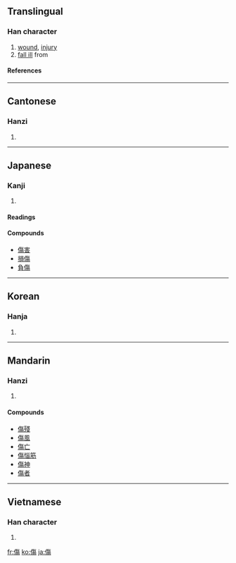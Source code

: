 {{see|伤}}

==Translingual==
===Han character===
{{Han char|rn=9|rad=人|as=11|sn=13|four=2822<sub>7</sub>|canj=人人日竹 (OOAH)}}
# [[wound]], [[injury]]
# [[fall ill]] from
====References====
{{Han ref|kx=0115.010|dkj=01029|dj=0244.070|hdz=10211.090|uh=50B7|ud=20663|bh=B6CB|bd=46795}}
----
==Cantonese==
===Hanzi===
{{yue-hanzi|jyut=|y=seung1}}
# {{defn|Cantonese}}
----
==Japanese==
===Kanji===
{{ja-kanji|grade=6|rs=人11}}
# {{defn|Japanese}} 
====Readings====
{{ja-readings|on=[[しょう]] (shō)|kun=[[きず]] (kizu), [[いたむ]] (itamu)}}

====Compounds====
*[[傷害]]
*[[損傷]]
*[[負傷]]
----
==Korean==
===Hanja===
{{ko-hanja|hangeul=상|rv=sang|mr=sang}}
# {{defn|Korean}}
----
==Mandarin==
===Hanzi===
{{cmn-hanzi|sim=伤|pin=[[shāng]] ([[shang1]])|wg=shang<sup>1</sup>}}
# {{defn|Mandarin}}

====Compounds====
*[[傷殘]]
*[[傷風]]
*[[傷亡]]
*[[傷惱筋]]
*[[傷神]]
*[[傷者]]
----
==Vietnamese==
===Han character===
{{vi-hantu|thương}}
# {{defn|Vietnamese}}

[[fr:傷]]
[[ko:傷]]
[[ja:傷]]